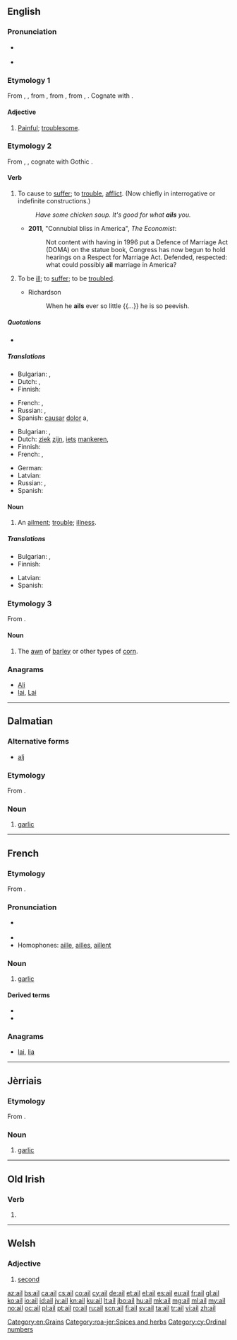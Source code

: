 {{also|-ail}}
==English==

===Pronunciation===
* {{a|UK|US}} {{IPA|/eɪl/}}
* {{rhymes|eɪl}}

===Etymology 1===
From {{etyl|enm|en}} {{term|eyle|lang=enm}}, {{term|eile|lang=enm}}, from {{etyl|ang|en}} {{term|egle|eġle|hideous, loathsome, hateful, horrid, troublesome, grievous, painful|lang=ang}}, from {{etyl|gem-pro|en}} {{recons|agluz||cumbersome, tedious, burdensome, tiresome|lang=gem-pro}}, from {{etyl|ine-pro|en}} {{recons|agʰlo-|lang=ine-pro}}, {{recons|agʰ-||offensive, disgusting, repulsive, hateful|lang=ine-pro}}. Cognate with {{etyl|got|-}} {{term|𐌰𐌲𐌻𐌿𐍃||tr=aglus|hard, difficult|lang=got}}.

====Adjective====
{{en-adj|ail|er|more}}

# {{obsolete}} [[painful|Painful]]; [[troublesome]].

===Etymology 2===
From {{etyl|ang|en}} {{term|eglan|eġlan|lang=ang}}, {{term|eglian|eġlian|to trouble, afflict}}, cognate with Gothic {{term|𐌰𐌲𐌻𐌾𐌰𐌽||to distress|tr=agljan|lang=got}}.

====Verb====
{{en-verb}}

# {{transitive}} To cause to [[suffer]]; to [[trouble]], [[afflict]]. (Now chiefly in interrogative or indefinite constructions.)
#: ''Have some chicken soup. It's good for what '''ails''' you.''
#* '''2011''', "Connubial bliss in America", ''The Economist'':
#*: Not content with having in 1996 put a Defence of Marriage Act (DOMA) on the statue book, Congress has now begun to hold hearings on a Respect for Marriage Act. Defended, respected: what could possibly '''ail''' marriage in America?
# {{intransitive}} To be [[ill]]; to [[suffer]]; to be [[troubled]].
#* Richardson
#*: When he '''ails''' ever so little {{...}} he is so peevish.

=====Quotations=====
* {{seeCites}}

=====Translations=====
{{trans-top|to cause to suffer}}
* Bulgarian: {{t+|bg|боли}}, {{t+|bg|безпокои}}
* Dutch: {{t+|nl|schelen}}, {{t+|nl|mankeren}}
* Finnish: {{t+|fi|vaivata}}
{{trans-mid}}
* French: {{t+|fr|manquer}}, {{t+|fr|faillir}}
* Russian: {{t+|ru|тревожить}}, {{t+|ru|беспокоить}}
* Spanish: [[causar]] [[dolor]] a, {{t+|es|molestar}}
{{trans-bottom}}

{{trans-top|to be ill}}
* Bulgarian: {{t-|bg|болен съм}}, {{t-|bg|неразположен съм}}
* Dutch: [[ziek]] [[zijn]], [[iets]] [[mankeren]], {{t+|nl|sukkelen}}
* Finnish: {{t+|fi|sairastaa}}
* French: {{t-|fr|être malade}}, {{t+|fr|souffrir}}
{{trans-mid}}
* German: {{t-|de|kränklich sein}}
* Latvian: {{t+|lv|sirgt}}
* Russian: {{t+|ru|болеть}}, {{t+|ru|недомогать}}
* Spanish: {{t+|es|adolecer}}
{{trans-bottom}}

====Noun====
{{en-noun}}

# An [[ailment]]; [[trouble]]; [[illness]].

=====Translations=====
{{trans-top|An ailment; trouble; illness}}
* Bulgarian: {{t+|bg|болка}}, {{t+|bg|болест}}
* Finnish: {{t+|fi|vaiva}}
{{trans-mid}}
* Latvian: {{t+|lv|liga|f}}
* Spanish: {{t+|es|enfermedad|f}}
{{trans-bottom}}

===Etymology 3===
From {{etyl|ang|en}} {{term|egl|eġl|lang=ang}}.

====Noun====
{{en-noun}}

# The [[awn]] of [[barley]] or other types of [[corn]].

===Anagrams===
* [[Ali#English|Ali]]
* [[lai#English|lai]], [[Lai#English|Lai]]

[[Category:en:Grains]]

----

==Dalmatian==

===Alternative forms===
* [[alj]]

===Etymology===
From {{etyl|la|dlm}} {{term|allium|lang=la}}.

===Noun===
{{head|dlm|noun}}

# [[garlic]]

----

==French==

===Etymology===
From {{etyl|la|fr}} {{term|allium|lang=la}}.

===Pronunciation===
* {{IPA|/aj/|lang=fr}} {{X-SAMPA|/aj/}}
* {{audio|Fr-Paris--ail.ogg|Audio (Paris)}}
* Homophones: [[aille]], [[ailles]], [[aillent]]

===Noun===
{{fr-noun|m|pl2=aulx}}

# [[garlic]]

====Derived terms====
* {{l/fr|alliacé}}
* {{l/fr|ailler}}

===Anagrams===
* [[lai#French|lai]], [[lia#French|lia]]

----

==Jèrriais==

===Etymology===
From {{etyl|la|fr}} {{term|allium|lang=la}}.

===Noun===
{{roa-jer-noun|m|pl=-}}

# [[garlic]]

[[Category:roa-jer:Spices and herbs]]

----

==Old Irish==

===Verb===
{{head|sga|verb form|head=·ail}}

# {{conjugation of|ailid||3|s|pres|ind|conjunct|lang=sga}}

----

==Welsh==

===Adjective===
{{head|cy|adjective}}

# [[second]]

[[Category:cy:Ordinal numbers]]

[[az:ail]]
[[bs:ail]]
[[ca:ail]]
[[cs:ail]]
[[co:ail]]
[[cy:ail]]
[[de:ail]]
[[et:ail]]
[[el:ail]]
[[es:ail]]
[[eu:ail]]
[[fr:ail]]
[[gl:ail]]
[[ko:ail]]
[[io:ail]]
[[id:ail]]
[[jv:ail]]
[[kn:ail]]
[[ku:ail]]
[[lt:ail]]
[[jbo:ail]]
[[hu:ail]]
[[mk:ail]]
[[mg:ail]]
[[ml:ail]]
[[my:ail]]
[[no:ail]]
[[oc:ail]]
[[pl:ail]]
[[pt:ail]]
[[ro:ail]]
[[ru:ail]]
[[scn:ail]]
[[fi:ail]]
[[sv:ail]]
[[ta:ail]]
[[tr:ail]]
[[vi:ail]]
[[zh:ail]]